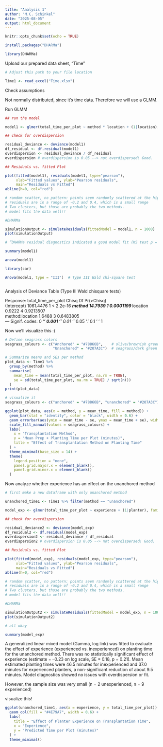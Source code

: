 ```yaml
---
title: "Analysis 1"
author: "M.C. Schinkel"
date: "2025-08-05"
output: html_document
---
```


```r
knitr::opts_chunk$set(echo = TRUE)
```

```r
install.packages("DHARMa")

library(DHARMa)

```

Upload our prepared data sheet, "Time"

```r
# Adjust this path to your file location

Time1 <- read_excel("Time.xlsx")

```

Check assumptions

Not normally distributed, since it's time data. Therefore we will use a GLMM.

Run GLMM

```r

## run the model

model1 <- glmer(total_time_per_plot ~ method * location + (1|location), family = Gamma(link="log"), data=Time1)

## check for overdispersion

residual_deviance <- deviance(model1)
df_residual <- df.residual(model1)
overdispersion <- residual_deviance / df_residual
overdispersion # overdispersion is 0.05 --> not overdispersed! Good.

## Residuals vs. fitted Plot

plot(fitted(model1), residuals(model1, type="pearson"),
     xlab="Fitted values", ylab="Pearson residuals",
     main="Residuals vs Fitted")
abline(h=0, col="red")

# random scatter, no pattern: points seem randomly scattered at the high and low fitted values. 
# residuals are in a range of -0.2 and 0.4, which is a small range
# Two clusters, but those are probably the two methods.
# model fits the data well!!

#DHARMa

simulationOutput <- simulateResiduals(fittedModel = model1, n = 1000)
plot(simulationOutput)

# “DHARMa residual diagnostics indicated a good model fit (KS test p = 0.97, dispersion test p = 0.29, outlier test p = 1). No overdispersion, outliers, or significant deviations from model assumptions were detected. Warnings about quantile regressions reflect the small sample size, not issues with model fit.”

summary(model1)

anova(model1)

library(car)

Anova(model1, type = "III")  # Type III Wald chi-square test



```
Analysis of Deviance Table (Type III Wald chisquare tests)

Response: total_time_per_plot
                    Chisq Df Pr(>Chisq)    
(Intercept)     1061.4476  1  < 2.2e-16 ***
method            14.7939  1  0.0001199 ***
location           0.9222  4  0.9213507    
method:location    1.6488  3  0.6483805    
---
Signif. codes:  0 ‘***’ 0.001 ‘**’ 0.01 ‘*’ 0.05 ‘.’ 0.1 ‘ ’ 1

Now we'll visualize this :)

```r

# Define seagrass colors
seagrass_colours <- c("Anchored" = "#78866B",    # olive/brownish green
                      "Unanchored" = "#207A3C")  # seagrass/dark green

# Summarize means and SEs per method
plot_data <- Time1 %>%
  group_by(method) %>%
  summarise(
    mean_time = mean(total_time_per_plot, na.rm = TRUE),
    se = sd(total_time_per_plot, na.rm = TRUE) / sqrt(n())
  )
print(plot_data)

# visualize it
seagrass_colours <- c("anchored" = "#78866B", "unanchored" = "#207A3C")

ggplot(plot_data, aes(x = method, y = mean_time, fill = method)) +
  geom_bar(stat = "identity", color = "black", width = 0.6) +
  geom_errorbar(aes(ymin = mean_time - se, ymax = mean_time + se), width = 0.2) +
  scale_fill_manual(values = seagrass_colours) +
  labs(
    x = "Transplantation Method",
    y = "Mean Prep + Planting Time per Plot (minutes)",
    title = "Effect of Transplantation Method on Planting Time"
  ) +
  theme_minimal(base_size = 14) +
  theme(
    legend.position = "none",
    panel.grid.major.x = element_blank(),
    panel.grid.minor.x = element_blank()
  )

```

Now analyze whether experience has an effect on the unanchored method

```r

# first make a new dataframe with only unanchored method

unanchored_time1 <- Time1 %>% filter(method == "unanchored")

model_exp <- glmer(total_time_per_plot ~ experience + (1|planter), family = Gamma(link = "log"), data = unanchored_time1)

## check for overdispersion

residual_deviance2 <- deviance(model_exp)
df_residual2 <- df.residual(model_exp)
overdispersion2 <- residual_deviance / df_residual
overdispersion2 # overdispersion is 0.05 --> not overdispersed! Good.

## Residuals vs. fitted Plot

plot(fitted(model_exp), residuals(model_exp, type="pearson"),
     xlab="Fitted values", ylab="Pearson residuals",
     main="Residuals vs Fitted")
abline(h=0, col="red")

# random scatter, no pattern: points seem randomly scattered at the high and low fitted values. 
# residuals are in a range of -0.2 and 0.4, which is a small range
# Two clusters, but those are probably the two methods.
# model fits the data well!!

#DHARMa

simulationOutput2 <- simulateResiduals(fittedModel = model_exp, n = 1000)
plot(simulationOutput2)

# all okay

summary(model_exp)
```

A generalized linear mixed model (Gamma, log link) was fitted to evaluate the effect of experience (experienced vs. inexperienced) on planting time for the unanchored method. There was no statistically significant effect of experience (estimate = –0.23 on log scale, SE = 0.18, p = 0.21). Mean estimated planting times were 46.5 minutes for inexperienced and 37.0 minutes for experienced planters, a non-significant reduction of about 9.5 minutes. Model diagnostics showed no issues with overdispersion or fit.

However, the sample size was very small (n = 2 unexperienced, n = 9 experienced)

visualize this!
```r


ggplot(unanchored_time1, aes(x = experience, y = total_time_per_plot)) +
  geom_col(fill = "#4E79A7", width = 0.6) +
  labs(
    title = "Effect of Planter Experience on Transplantation Time",
    x = "Experience",
    y = "Predicted Time per Plot (minutes)"
  ) +
  theme_minimal()

```
